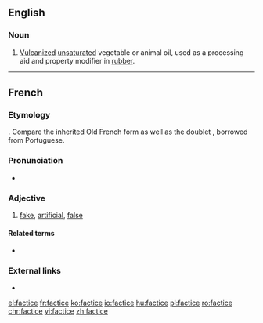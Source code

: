 ==English==

===Noun===
{{en-noun|-}}

# [[vulcanized|Vulcanized]] [[unsaturated]] vegetable or animal oil, used as a processing aid and property modifier in [[rubber]].

----

==French==

===Etymology===
{{bor|fr|la|factīcius}}. Compare the inherited Old French form {{m|fro|faitis}} as well as the doublet {{doublet|fétiche|notext=1|lang=fr}}, borrowed from Portuguese.

===Pronunciation===
* {{IPA|/faktis/|lang=fr}}

===Adjective===
{{fr-adj}}

# [[fake]], [[artificial]], [[false]]

====Related terms====
* {{l|fr|fait}}

===External links===
* {{R:TLFi}}

[[el:factice]]
[[fr:factice]]
[[ko:factice]]
[[io:factice]]
[[hu:factice]]
[[pl:factice]]
[[ro:factice]]
[[chr:factice]]
[[vi:factice]]
[[zh:factice]]